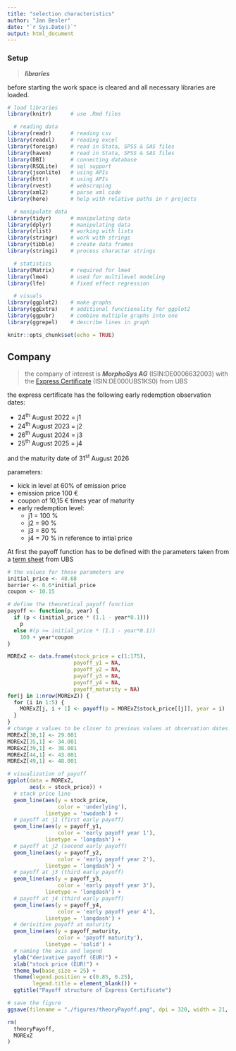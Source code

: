 ```yaml
---
title: "selection characteristics"
author: "Jan Besler"
date: "`r Sys.Date()`"
output: html_document
---
```


### Setup

> ***libraries***

before starting the work space is cleared and all necessary libraries are loaded.

```r
# load libraries
library(knitr)      # use .Rmd files

  # reading data
library(readr)      # reading csv
library(readxl)     # reading excel
library(foreign)    # read in Stata, SPSS & SAS files
library(haven)      # read in Stata, SPSS & SAS files
library(DBI)        # connecting database
library(RSQLite)    # sql support
library(jsonlite)   # using APIs
library(httr)       # using APIs
library(rvest)      # webscraping
library(xml2)       # parse xml code
library(here)       # help with relative paths in r projects

  # manipulate data
library(tidyr)      # manipulating data
library(dplyr)      # manipulating data
library(rlist)      # working with lists
library(stringr)    # work with strings
library(tibble)     # create data frames
library(stringi)    # process charactar strings

  # statistics
library(Matrix)     # required for lme4
library(lme4)       # used for multilevel modeling
library(lfe)        # fixed effect regression

  # visuals
library(ggplot2)    # make graphs
library(ggExtra)    # additional functionality for ggplot2
library(ggpubr)     # combine multiple graphs into one
library(ggrepel)    # describe lines in graph

knitr::opts_chunk$set(echo = TRUE)
```

## Company

> the company of interest is ***MorphoSys AG*** (ISIN:DE0006632003) with the [Express Certificate](https://keyinvest-de.ubs.com/produkt/detail/index/isin/DE000UBS1KS0) (ISIN:DE000UBS1KS0) from UBS

the express certificate has the following early redemption observation dates:

-   24^th^ August 2022 = j1
-   24^th^ August 2023 = j2
-   26^th^ August 2024 = j3
-   25^th^ August 2025 = j4

and the maturity date of 31^st^ August 2026

parameters:

-   kick in level at 60% of emission price
-   emission price 100 €
-   coupon of 10,15 € times year of maturity
-   early redemption level:
    -   j1 = 100 %
    -   j2 = 90 %
    -   j3 = 80 %
    -   j4 = 70 % in reference to intial price

At first the payoff function has to be defined with the parameters taken from a [term sheet](https://keyinvest-de.ubs.com/filedb/deliver/xuuid/g001aa76ff7bc23a9fe6b2eecba79034fc0b/name/DE000UBS1KS0_Endg%C3%BCltige+Bedingungen_en.pdf) from UBS

```r
# the values for these parameters are
initial_price <- 48.68
barrier <- 0.6*initial_price
coupon <- 10.15

# define the theoretical payoff function
payoff <- function(p, year) {
  if (p < (initial_price * (1.1 - year*0.1)))
    p
  else #(p >= initial_price * (1.1 - year*0.1))
    100 + year*coupon
}

MORExZ <- data.frame(stock_price = c(1:175),
                     payoff_y1 = NA,
                     payoff_y2 = NA,
                     payoff_y3 = NA,
                     payoff_y4 = NA,
                     payoff_maturity = NA)
for(j in 1:nrow(MORExZ)) {
  for (i in 1:5) {
    MORExZ[j, i + 1] <- payoff(p = MORExZ$stock_price[[j]], year = i)
  }
}
# change x values to be closer to previous values at observation dates
MORExZ[30,1] <- 29.001
MORExZ[35,1] <- 34.001
MORExZ[39,1] <- 38.001
MORExZ[44,1] <- 43.001
MORExZ[49,1] <- 48.001
```

```r
# visualization of payoff
ggplot(data = MORExZ,
       aes(x = stock_price)) +
  # stock price line
  geom_line(aes(y = stock_price,
                color = 'underlying'),
            linetype = 'twodash') +
  # payoff at j1 (first early payoff)
  geom_line(aes(y = payoff_y1,
                color = 'early payoff year 1'),
            linetype = 'longdash') +
  # payoff at j2 (second early payoff)
  geom_line(aes(y = payoff_y2,
                color = 'early payoff year 2'),
            linetype = 'longdash') +
  # payoff at j3 (third early payoff)
  geom_line(aes(y = payoff_y3,
                color = 'early payoff year 3'),
            linetype = 'longdash') +
  # payoff at j4 (third early payoff)
  geom_line(aes(y = payoff_y4,
                color = 'early payoff year 4'),
            linetype = 'longdash') +
  # derivitive payoff at maturity
  geom_line(aes(y = payoff_maturity,
                color = 'payoff maturity'),
            linetype = 'solid') +
  # naming the axis and legend
  ylab("derivative payoff (EUR)") +
  xlab("stock price (EUR)") +
  theme_bw(base_size = 25) +
  theme(legend.position = c(0.85, 0.25),
        legend.title = element_blank()) +
  ggtitle("Payoff structure of Express Certificate")

# save the figure
ggsave(filename = "./figures/theoryPayoff.png", dpi = 320, width = 21, height = 7)
```

```r
rm(
  theoryPayoff,
  MORExZ
)
```